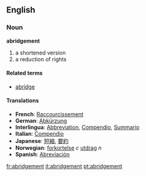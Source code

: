 ==English==
===Noun===
'''abridgement''' 
#a shortened version
#a reduction of rights 

====Related terms====
*[[abridge]]

====Translations====
*'''French''': [[Raccourcissement]]
*'''German''': [[Abkürzung]]
*'''Interlingua''': [[Abbreviation]],  [[Compendio]], [[Summario]]
*'''Italian''': [[Compendio]]
*'''Japanese''': [[短縮]], [[要約]]
*'''Norwegian''': [[forkortelse]]  ''c'' [[utdrag]] ''n'' 
*'''Spanish''': [[Abreviación]]

[[fr:abridgement]]
[[it:abridgement]]
[[pt:abridgement]]